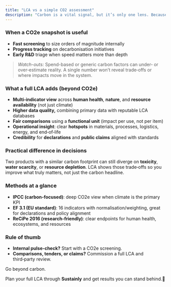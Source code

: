 ```yaml
---
title: "LCA vs a simple CO2 assessment"
description: "Carbon is a vital signal, but it’s only one lens. Because climate dominates the conversation, quick CO2e snapshots can create carbon tunnel vision. They’re helpful for orientation, yet they often rely on rough data and miss other material impacts."
---
```


### When a CO2e snapshot is useful

- **Fast screening** to size orders of magnitude internally
- **Progress tracking** on decarbonisation initiatives
- **Early R&D** triage when speed matters more than depth

> _Watch-outs:_ Spend-based or generic carbon factors can under‑ or over‑estimate reality. A single number won’t reveal trade‑offs or where impacts move in the system.

### What a full LCA adds (beyond CO2e)

- **Multi‑indicator view** across **human health**, **nature**, and **resource availability** (not just climate)
- **Higher data quality,** combining primary data with reputable LCA databases
- **Fair comparisons** using a **functional unit** (impact per use, not per item)
- **Operational insight**: clear **hotspots** in materials, processes, logistics, energy, and end‑of‑life
- **Credibility** for **declarations** and **public claims** aligned with standards

### Practical difference in decisions

Two products with a similar carbon footprint can still diverge on **toxicity**, **water scarcity**, or **resource depletion**. LCA shows those trade‑offs so you improve what truly matters, not just the carbon headline.

### Methods at a glance

- **IPCC (carbon‑focused)**: deep CO2e view when climate is the primary KPI
- **EF 3.1 (EU standard)**: 16 indicators with normalisation/weighting, great for declarations and policy alignment
- **ReCiPe 2016 (research‑friendly)**: clear endpoints for human health, ecosystems, and resources

### Rule of thumb

- **Internal pulse‑check?** Start with a CO2e screening.
- **Comparisons, tenders, or claims?** Commission a full LCA and third‑party review.

Go beyond carbon.

Plan your full LCA through **Sustainly** and get results you can stand behind.🌱